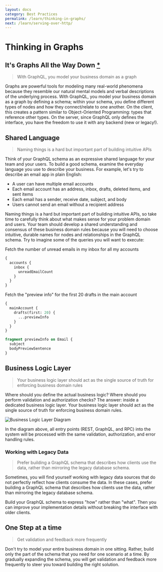 ```yaml
---
layout: docs
category: Best Practices
permalink: /learn/thinking-in-graphs/
next: /learn/serving-over-http/
---
```


# Thinking in Graphs

## It's Graphs All the Way Down [\*](https://en.wikipedia.org/wiki/Turtles_all_the_way_down)

> With GraphQL, you model your business domain as a graph

Graphs are powerful tools for modeling many real-world phenomena because they resemble our natural mental models and verbal descriptions of the underlying process. With GraphQL, you model your business domain as a graph by defining a schema; within your schema, you define different types of nodes and how they connect/relate to one another. On the client, this creates a pattern similar to Object-Oriented Programming: types that reference other types. On the server, since GraphQL only defines the interface, you have the freedom to use it with any backend (new or legacy!).

## Shared Language

> Naming things is a hard but important part of building intuitive APIs

Think of your GraphQL schema as an expressive shared language for your team and your users. To build a good schema, examine the everyday language you use to describe your business. For example, let's try to describe an email app in plain English:

- A user can have multiple email accounts
- Each email account has an address, inbox, drafts, deleted items, and sent items
- Each email has a sender, receive date, subject, and body
- Users cannot send an email without a recipient address

Naming things is a hard but important part of building intuitive APIs, so take time to carefully think about what makes sense for your problem domain and users. Your team should develop a shared understanding and consensus of these business domain rules because you will need to choose intuitive, durable names for nodes and relationships in the GraphQL schema. Try to imagine some of the queries you will want to execute:

Fetch the number of unread emails in my inbox for all my accounts

```graphql
{
  accounts {
    inbox {
      unreadEmailCount
    }
  }
}
```

Fetch the "preview info" for the first 20 drafts in the main account

```graphql
{
  mainAccount {
    drafts(first: 20) {
      ...previewInfo
    }
  }
}

fragment previewInfo on Email {
  subject
  bodyPreviewSentence
}
```

## Business Logic Layer

> Your business logic layer should act as the single source of truth for enforcing business domain rules

Where should you define the actual business logic? Where should you perform validation and authorization checks? The answer: inside a dedicated business logic layer. Your business logic layer should act as the single source of truth for enforcing business domain rules.

![Business Logic Layer Diagram](/img/diagrams/business_layer.png)

In the diagram above, all entry points (REST, GraphQL, and RPC) into the system will be processed with the same validation, authorization, and error handling rules.

### Working with Legacy Data

> Prefer building a GraphQL schema that describes how clients use the data, rather than mirroring the legacy database schema.

Sometimes, you will find yourself working with legacy data sources that do not perfectly reflect how clients consume the data. In these cases, prefer building a GraphQL schema that describes how clients use the data, rather than mirroring the legacy database schema.

Build your GraphQL schema to express "how" rather than "what". Then you can improve your implementation details without breaking the interface with older clients.

## One Step at a time

> Get validation and feedback more frequently

Don't try to model your entire business domain in one sitting. Rather, build only the part of the schema that you need for one scenario at a time. By gradually expanding the schema, you will get validation and feedback more frequently to steer you toward building the right solution.
